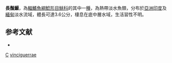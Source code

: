 {{Speciesbox
| taxon = Exostoma vinciguerrae
| binomial_authority = {{le|查爾斯·塔特·里根|Charles Tate Regan|Regan}}, 1905
| status = DD
| status_system = IUCN3.1
| synonyms = *''Glyptosternum vinciguerrae '', <small>Regan, 1905</small> 
}}
'''長鬚鰋'''，為[[輻鰭魚綱|輻鰭魚綱]][[鯰形目|鯰形目]][[鮡科|鮡科]]的其中一[[種|種]]，為熱帶淡水魚類，分布於[[亞洲|亞洲]][[印度|印度]]及[[緬甸|緬甸]]淡水流域，體長可達3.6公分，棲息在底中層水域，生活習性不明。

==参考文献==
*{{FishBase_species|genus=Exostoma|species=vinciguerrae|year=2015|month=3}}

{{Taxonbar}}
[[Category:1905年描述的鱼类|C]]
[[Category:鰋屬|vinciguerrae]]
